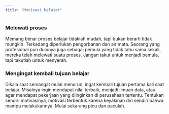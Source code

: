 ```yaml
---
title: "Motivasi belajar"
---
```


### Melewati proses

Memang benar proses belajar tidaklah mudah, tapi bukan berarti tidak mungkin.
Terkadang diperlukan pengorbanan dan air mata.
Seorang yang profesional pun dulunya juga sebagai pemula yang tidak tahu sama sekali, mereka telah melewati suatu proses.
Jangan takut untuk menjadi pemula, tapi takutlah untuk menyerah.

### Mengingat kembali tujuan belajar

Dikala saat semangat mulai menurun, ingat kembali tujuan pertama kali saat belajar.
Misalnya ingin mendapat nilai terbaik, menjadi ilmuan data, atau agar mendapat pekerjaan yang diinginkan di perusahaan tertentu.
Tentukan sendiri motivasinya, motivasi terbentuk karena keyakinan diri sendiri bahwa mampu melakukannya.
Mulai sekarang picu dan paculah.

